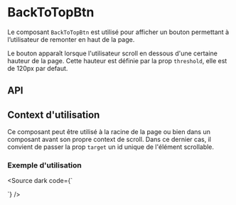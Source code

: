 
<Meta of={BackToTopBtnStories} />


# BackToTopBtn

Le composant `BackToTopBtn` est utilisé pour afficher un bouton permettant à l’utilisateur de remonter en haut de la page.

Le bouton apparaît lorsque l'utilisateur scroll en dessous d'une certaine hauteur de la page. Cette hauteur est définie par la prop `threshold`, elle est de 120px par defaut.

<Canvas of={BackToTopBtnStories.Default}  />

## API

<Controls of={BackToTopBtnStories.Default} />

## Context d'utilisation

Ce composant peut être utilisé à la racine de la page ou bien dans un composant avant son propre context de scroll. Dans ce dernier cas, il convient de passer la prop `target` un id unique de l'élément scrollable.

### Exemple d'utilisation

<Source dark code={`
<script setup lang="ts">
</script>

<template>
  <VCard
      id="target"
      width="100%"
      max-height="200px"
      class="overflow-y-auto"
      style="scroll-behavior: smooth"
  >
    <VSheet
        height="600px"
        class="d-flex flex-column align-center"
    >
      <p class="pa-2">
        Haut de la section.
      </p>
    </VSheet>
    <BackToTopBtn target="target">
      Retour en haut de la page
    </BackToTopBtn>
  </VCard>
</template>
`} />
